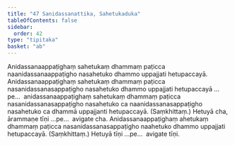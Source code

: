 ```yaml
---
title: "47 Sanidassanattika, Sahetukaduka"
tableOfContents: false
sidebar:
  order: 42
type: "tipitaka"
basket: "ab"
---
```



<DynamicBreadcrumb />

<Division number="90">

<Paragraph number="225">
Anidassanaappaṭighaṃ sahetukaṃ dhammaṃ paṭicca naanidassanaappaṭigho nasahetuko dhammo uppajjati hetupaccayā. Anidassanaappaṭighaṃ sahetukaṃ dhammaṃ paṭicca nasanidassanasappaṭigho nasahetuko dhammo uppajjati hetupaccayā …pe…  anidassanaappaṭighaṃ sahetukaṃ dhammaṃ paṭicca nasanidassanasappaṭigho nasahetuko ca naanidassanasappaṭigho nasahetuko ca dhammā uppajjanti hetupaccayā. (Saṃkhittaṃ.) Hetuyā cha, ārammaṇe tīṇi …pe…  avigate cha.
</Paragraph>

<Paragraph number="226">
Anidassanaappaṭighaṃ ahetukaṃ dhammaṃ paṭicca nasanidassanasappaṭigho naahetuko dhammo uppajjati hetupaccayā. (Saṃkhittaṃ.) Hetuyā tīṇi …pe…  avigate tīṇi.
</Paragraph>
</Division>